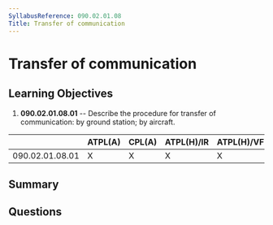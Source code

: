 ```yaml
---
SyllabusReference: 090.02.01.08
Title: Transfer of communication
---
```


# Transfer of communication

## Learning Objectives

1. **090.02.01.08.01** -- Describe the procedure for transfer of communication:
   by ground station; by aircraft.

|                 | ATPL(A) | CPL(A) | ATPL(H)/IR | ATPL(H)/VFR | CPL(H) | IR  | CBIR(A) |
| --------------- | ------- | ------ | ---------- | ----------- | ------ | --- | ------- |
| 090.02.01.08.01 | X       | X      | X          | X           | X      | X   | X       |

## Summary

## Questions
